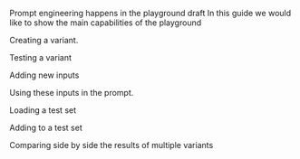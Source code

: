 Prompt engineering happens in the playground
draft
In this guide we would like to show the main capabilities of the playground


Creating a variant.


Testing a variant

Adding new inputs


Using these inputs in the prompt.


Loading a test set


Adding to a test set 

Comparing side by side the results of multiple variants


